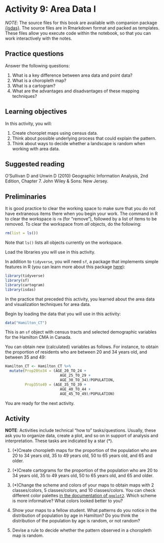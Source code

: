 # Activity 9: Area Data I

*NOTE*: The source files for this book are available with companion package [{isdas}](https://paezha.github.io/isdas/). The source files are in Rmarkdown format and packed as templates. These files allow you execute code within the notebook, so that you can work interactively with the notes. 

## Practice questions

Answer the following questions:

1. What is a key difference between area data and point data?
2. What is a choropleth map?
3. What is a cartogram?
4. What are the advantages and disadvantages of these mapping techniques?

## Learning objectives

In this activity, you will:

1. Create choroplet maps using census data.
2. Think about possible underlying process that could explain the pattern.
3. Think about ways to decide whether a landscape is random when working with area data.

## Suggested reading

O'Sullivan D and Unwin D (2010) Geographic Information Analysis, 2nd Edition, Chapter 7. John Wiley & Sons: New Jersey.

## Preliminaries

It is good practice to clear the working space to make sure that you do not have extraneous items there when you begin your work. The command in R to clear the workspace is `rm` (for "remove"), followed by a list of items to be removed. To clear the workspace from _all_ objects, do the following:
```r
rm(list = ls())
```

Note that `ls()` lists all objects currently on the workspace.

Load the libraries you will use in this activity. 

In addition to `tidyverse`, you will need `sf`, a package that implements simple features in R (you can learn more about this package [here](https://cran.r-project.org/web/packages/sf/vignettes/sf1.html)):
```r
library(tidyverse)
library(sf)
library(cartogram)
library(isdas)
```

In the practice that preceded this activity, you learned about the area data and visualization techniques for area data.

Begin by loading the data that you will use in this activity:
```r
data("Hamilton_CT")
```

This is an `sf` object with census tracts and selected demographic variables for the Hamilton CMA in Canada.

You can obtain new (calculated) variables as follows. For instance, to obtain the proportion of residents who are between 20 and 34 years old, and between 35 and 49:
```r
Hamilton_CT <- Hamilton_CT %>%
  mutate(Prop20to34 = (AGE_20_TO_24 + 
                         AGE_25_TO_29 + 
                         AGE_30_TO_34)/POPULATION, 
         Prop35to49 = (AGE_35_TO_39 + 
                         AGE_40_TO_44 + 
                         AGE_45_TO_49)/POPULATION)
```

You are ready for the next activity.

## Activity

**NOTE**: Activities include technical "how to" tasks/questions. Usually, these ask you to organize data, create a plot, and so on in support of analysis and interpretation. These tasks are indicated by a star (*).

1. (*)Create choropleth maps for the proportion of the population who are 20 to 34 years old, 35 to 49 years old, 50 to 65 years old, and 65 and older.

2. (*)Create cartograms for the proportion of the population who are 20 to 34 years old, 35 to 49 years old, 50 to 65 years old, and 65 and older.

3. (*)Change the scheme and colors of your maps to obtain maps with 2 classes/colors, 5 classes/colors, and 10 classes/colors. You can check different color palettes [in the documentation of `ggplot2`](https://ggplot2.tidyverse.org/reference/scale_brewer.html). Which scheme is more informative? What colors looked better to you?

4. Show your maps to a fellow student. What patterns do you notice in the distribution of population by age in Hamilton? Do you think the distribution of the population by age is random, or not random?

5. Devise a rule to decide whether the pattern observed in a choropleth map is random.
